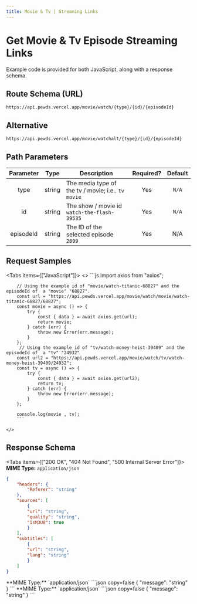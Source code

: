 ```yaml
---
title: Movie & Tv | Streaming Links
---
```



# Get Movie & Tv Episode Streaming Links

Example code is provided for both JavaScript, along with a response schema.

## Route Schema (URL)

```
https://api.pewds.vercel.app/movie/watch/{type}/{id}/{episodeId}
```
## Alternative
```
https://api.pewds.vercel.app/movie/watchalt/{type}/{id}/{episodeId}
```
## Path Parameters

| Parameter |  Type  | Description                                                | Required? | Default |
| :-------: | :----: | ---------------------------------------------------------- | :-------: | :-----: |
|   type    | string | The media type of the tv / movie; i.e.. `tv`  `movie`|    Yes    |  `N/A`  |
|    id     | string | The show / movie id `watch-the-flash-39535` |    Yes    |  `N/A`  |
| episodeId | string | The ID of the selected episode    `2899` |    Yes    |   N/A   |

## Request Samples

<Tabs items={["JavaScript"]}>
  <Tab>
     <>
        ```js
        import axios from "axios";

        // Using the example id of "movie/watch-titanic-68827" and the episodeId of  a "movie" "68827".
        const url = "https://api.pewds.vercel.app/movie/watch/movie/watch-titanic-68827/68827";
        const movie = async () => {
            try {
                const { data } = await axios.get(url);
                return movie;
            } catch (err) {
                throw new Error(err.message);
            }
        };
         // Using the example id of "tv/watch-money-heist-39409" and the episodeId of  a "tv" "24932"
        const url2 = "https://api.pewds.vercel.app/movie/watch/tv/watch-money-heist-39409/24932";
        const tv = async () => {
            try {
                const { data } = await axios.get(url2);
                return tv;
            } catch (err) {
                throw new Error(err.message);
            }
        };

        console.log(movie , tv);
        ```
        
    </>

  </Tab>
 
</Tabs>

## Response Schema

<Tabs items={["200 OK", "404 Not Found", "500 Internal Server Error"]}>
  <Tab>
  **MIME Type:** `application/json`
  ```json copy=false
  {
      "headers": {
          "Referer": "string"
      },
      "sources": [
          {
          "url": "string",
          "quality": "string",
          "isM3U8": true
          }
      ],
      "subtitles": [
          {
          "url": "string",
          "lang": "string"
          }
      ]
  }
  ```
  </Tab>
  <Tab>
  **MIME Type:** `application/json`
  ```json copy=false
  {
    "message": "string"
  }   
  ```
  </Tab>
  <Tab>
  **MIME Type:** `application/json`
  ```json copy=false
  {
    "message": "string"
  } 
  ```
  </Tab>
</Tabs>
